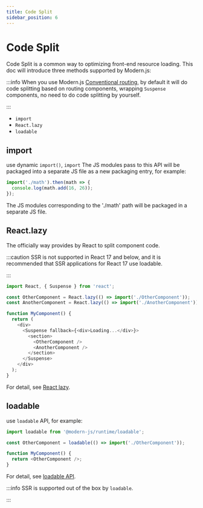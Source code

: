 ```yaml
---
title: Code Split
sidebar_position: 6
---
```

# Code Split

Code Split is a common way to optimizing front-end resource loading. This doc will introduce three methods supported by Modern.js:

:::info
When you use Modern.js [Conventional routing](/guides/basic-features/routes#conventional-routing), by default it will do code splitting based on routing components, wrapping `Suspense` components, no need to do code splitting by yourself.

:::

- `import`
- `React.lazy`
- `loadable`

## import

use dynamic `import()`, `import` The JS modules pass to this API will be packaged into a separate JS file as a new packaging entry, for example:

```ts
import('./math').then(math => {
  console.log(math.add(16, 26));
});
```

The JS modules corresponding to the './math' path will be packaged in a separate JS file.

## React.lazy

The officially way provides by React to split component code.

:::caution
SSR is not supported in React 17 and below, and it is recommended that SSR applications for React 17 use loadable.

:::

```ts
import React, { Suspense } from 'react';

const OtherComponent = React.lazy(() => import('./OtherComponent'));
const AnotherComponent = React.lazy(() => import('./AnotherComponent'));

function MyComponent() {
  return (
    <div>
      <Suspense fallback={<div>Loading...</div>}>
        <section>
          <OtherComponent />
          <AnotherComponent />
        </section>
      </Suspense>
    </div>
  );
}
```

For detail, see [React lazy](https://reactjs.org/docs/code-splitting.html#reactlazy).

## loadable

use `loadable` API, for example:

```ts
import loadable from '@modern-js/runtime/loadable';

const OtherComponent = loadable(() => import('./OtherComponent'));

function MyComponent() {
  return <OtherComponent />;
}
```

For detail, see [loadable API](/apis/app/runtime/utility/loadable).

:::info
SSR is supported out of the box by `loadable`.

:::
